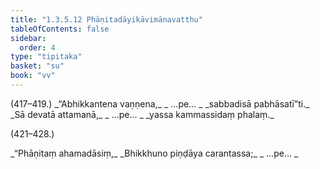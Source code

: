 ```yaml
---
title: "1.3.5.12 Phāṇitadāyikāvimānavatthu"
tableOfContents: false
sidebar:
  order: 4
type: "tipitaka"
basket: "su"
book: "vv"
---
```



<DynamicBreadcrumb />

<Paragraph type="center" book="vv">
(417–419.)
</Paragraph>

<Paragraph number="426" type="verses" book="vv">
_“Abhikkantena vaṇṇena,_  
_ …pe… _  
_sabbadisā pabhāsatī”ti._  

</Paragraph>

<Division number="420" book="vv">

<Paragraph number="427" type="verses" book="vv">
_Sā devatā attamanā,_  
_ …pe… _  
_yassa kammassidaṃ phalaṃ._  


(421–428.)
</Paragraph>

<Paragraph number="428" type="verses" book="vv">
_“Phāṇitaṃ ahamadāsiṃ,_  
_Bhikkhuno piṇḍāya carantassa;_  
_ …pe… _
</Paragraph>
</Division>